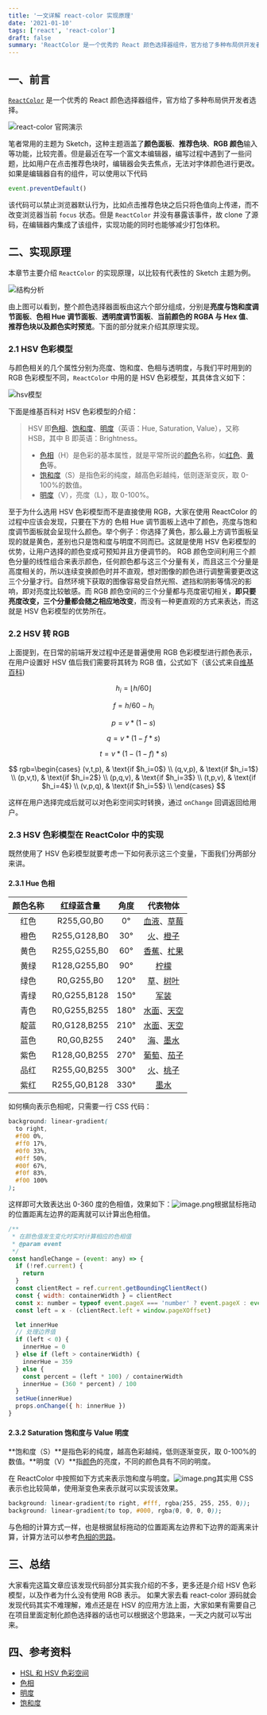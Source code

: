```yaml
---
title: '一文详解 react-color 实现原理'
date: '2021-01-10'
tags: ['react', 'react-color']
draft: false
summary: 'ReactColor 是一个优秀的 React 颜色选择器组件，官方给了多种布局供开发者选择，那么它内部是怎么实现的呢？'
---
```


## 一、前言

[`ReactColor`](https://github.com/casesandberg/react-color) 是一个优秀的 React 颜色选择器组件，官方给了多种布局供开发者选择。

![react-color 官网演示](/static/images/how-react-color-work/react-color.png)

笔者常用的主题为 Sketch，这种主题涵盖了**颜色面板**、**推荐色块**、**RGB 颜色**输入等功能，比较完善。但是最近在写一个富文本编辑器，编写过程中遇到了一些问题，比如用户在点击推荐色块时，编辑器会失去焦点，无法对字体颜色进行更改。如果是编辑器自有的组件，可以使用以下代码

```javascript
event.preventDefault()
```

该代码可以禁止浏览器默认行为，比如点击推荐色块之后只将色值向上传递，而不改变浏览器当前 `focus` 状态。但是 `ReactColor` 并没有暴露该事件，故 clone 了源码，在编辑器内集成了该组件，实现功能的同时也能够减少打包体积。

## 二、实现原理

本章节主要介绍 `ReactColor` 的实现原理，以比较有代表性的 Sketch 主题为例。

![结构分析](/static/images/how-react-color-work/principle.png)

由上图可以看到，整个颜色选择器面板由这六个部分组成，分别是**亮度与饱和度调节面板**、**色相 Hue 调节面板**、**透明度调节面板**、**当前颜色的 RGBA 与 Hex 值**、**推荐色块以及颜色实时预览**。下面的部分就来介绍其原理实现。

### 2.1 HSV 色彩模型

与颜色相关的几个属性分别为亮度、饱和度、色相与透明度，与我们平时用到的 RGB 色彩模型不同，`ReactColor` 中用的是 HSV 色彩模型，其具体含义如下：

![hsv模型](/static/images/how-react-color-work/hsv.png)

下面是维基百科对 HSV 色彩模型的介绍：

> HSV 即[色相](https://zh.wikipedia.org/wiki/%E8%89%B2%E7%9B%B8)、[饱和度](<https://zh.wikipedia.org/wiki/%E8%89%B2%E5%BA%A6_(%E8%89%B2%E5%BD%A9%E5%AD%A6)>)、[明度](https://zh.wikipedia.org/wiki/%E6%98%8E%E5%BA%A6)（英语：Hue, Saturation, Value），又称 HSB，其中 B 即英语：Brightness。
>
> - [色相](https://zh.wikipedia.org/wiki/%E8%89%B2%E7%9B%B8)（H）是色彩的基本属性，就是平常所说的[颜色](https://zh.wikipedia.org/wiki/%E9%A2%9C%E8%89%B2)名称，如[红色](https://zh.wikipedia.org/wiki/%E7%BA%A2%E8%89%B2)、[黄色](https://zh.wikipedia.org/wiki/%E9%BB%84%E8%89%B2)等。
> - [饱和度](<https://zh.wikipedia.org/wiki/%E8%89%B2%E5%BA%A6_(%E8%89%B2%E5%BD%A9%E5%AD%A6)>)（S）是指色彩的纯度，越高色彩越纯，低则逐渐变灰，取 0-100%的数值。
> - [明度](https://zh.wikipedia.org/wiki/%E6%98%8E%E5%BA%A6)（V），亮度（L），取 0-100%。

至于为什么选用 HSV 色彩模型而不是直接使用 RGB，大家在使用 ReactColor 的过程中应该会发现，只要在下方的 色相 Hue 调节面板上选中了颜色，亮度与饱和度调节面板就会呈现什么颜色。举个例子：你选择了黄色，那么最上方调节面板呈现的就是黄色，差别也只是饱和度与明度不同而已。这就是使用 HSV 色彩模型的优势，让用户选择的颜色变成可预知并且方便调节的。
RGB 颜色空间利用三个颜色分量的线性组合来表示颜色，任何颜色都与这三个分量有关，而且这三个分量是高度相关的，所以连续变换颜色时并不直观，想对图像的颜色进行调整需要更改这三个分量才行。自然环境下获取的图像容易受自然光照、遮挡和阴影等情况的影响，即对亮度比较敏感。而 RGB 颜色空间的三个分量都与亮度密切相关，**即只要亮度改变，三个分量都会随之相应地改变**，而没有一种更直观的方式来表达，而这就是 HSV 色彩模型的优势所在。

### 2.2 HSV 转 RGB

上面提到，在日常的前端开发过程中还是普遍使用 RGB 色彩模型进行颜色表示，在用户设置好 HSV 值后我们需要将其转为 RGB 值，公式如下（该公式来自[维基百科](https://zh.wikipedia.org/wiki/HSL%E5%92%8CHSV%E8%89%B2%E5%BD%A9%E7%A9%BA%E9%97%B4#%E4%BB%8EHSV%E5%88%B0RGB%E7%9A%84%E8%BD%AC%E6%8D%A2))

$$
h_i = \lfloor h/60 \rfloor
$$

$$
f = h/60 - h_i
$$

$$
p = v * (1-s)
$$

$$
q = v*(1-f*s)
$$

$$
t = v * (1 - (1-f)*s)
$$

$$
rgb=\begin{cases}
(v,t,p),  & \text{if $h_i=0$} \\
(q,v,p), & \text{if $h_i=1$} \\
(p,v,t), & \text{if $h_i=2$} \\
(p,q,v), & \text{if $h_i=3$} \\
(t,p,v), & \text{if $h_i=4$} \\
(v,p,q), & \text{if $h_i=5$} \\
\end{cases}
$$

这样在用户选择完成后就可以对色彩空间实时转换，通过 `onChange` 回调返回给用户。

### 2.3 HSV 色彩模型在 ReactColor 中的实现

既然使用了 HSV 色彩模型就要考虑一下如何表示这三个变量，下面我们分两部分来讲。

#### 2.3.1 Hue 色相

| 颜色名称 |  红绿蓝含量  | 角度 |                                                      代表物体                                                      |
| :------: | :----------: | :--: | :----------------------------------------------------------------------------------------------------------------: |
|   红色   |  R255,G0,B0  |  0°  | [血液](https://zh.wikipedia.org/wiki/%E8%A1%80%E6%B6%B2)、[草莓](https://zh.wikipedia.org/wiki/%E8%8D%89%E8%8E%93) |
|   橙色   | R255,G128,B0 | 30°  |      [火](https://zh.wikipedia.org/wiki/%E7%81%AB)、[橙子](https://zh.wikipedia.org/wiki/%E6%A9%99%E5%AD%90)       |
|   黄色   | R255,G255,B0 | 60°  | [香蕉](https://zh.wikipedia.org/wiki/%E9%A6%99%E8%95%89)、[杧果](https://zh.wikipedia.org/wiki/%E6%9D%A7%E6%9E%9C) |
|   黄绿   | R128,G255,B0 | 90°  |                              [柠檬](https://zh.wikipedia.org/wiki/%E6%AA%B8%E6%AA%AC)                              |
|   绿色   |  R0,G255,B0  | 120° |      [草](https://zh.wikipedia.org/wiki/%E8%8D%89)、[树叶](https://zh.wikipedia.org/wiki/%E6%A8%B9%E8%91%89)       |
|   青绿   | R0,G255,B128 | 150° |                              [军装](https://zh.wikipedia.org/wiki/%E5%86%9B%E8%A3%85)                              |
|   青色   | R0,G255,B255 | 180° | [水面](https://zh.wikipedia.org/wiki/%E6%B0%B4%E9%9D%A2)、[天空](https://zh.wikipedia.org/wiki/%E5%A4%A9%E7%A9%BA) |
|   靛蓝   | R0,G128,B255 | 210° | [水面](https://zh.wikipedia.org/wiki/%E6%B0%B4%E9%9D%A2)、[天空](https://zh.wikipedia.org/wiki/%E5%A4%A9%E7%A9%BA) |
|   蓝色   |  R0,G0,B255  | 240° |      [海](https://zh.wikipedia.org/wiki/%E6%B5%B7)、[墨水](https://zh.wikipedia.org/wiki/%E5%A2%A8%E6%B0%B4)       |
|   紫色   | R128,G0,B255 | 270° | [葡萄](https://zh.wikipedia.org/wiki/%E8%91%A1%E8%90%84)、[茄子](https://zh.wikipedia.org/wiki/%E8%8C%84%E5%AD%90) |
|   品红   | R255,G0,B255 | 300° |      [火](https://zh.wikipedia.org/wiki/%E7%81%AB)、[桃子](https://zh.wikipedia.org/wiki/%E6%A1%83%E5%AD%90)       |
|   紫红   | R255,G0,B128 | 330° |                              [墨水](https://zh.wikipedia.org/wiki/%E5%A2%A8%E6%B0%B4)                              |

如何横向表示色相呢，只需要一行 CSS 代码：

```css
background: linear-gradient(
  to right,
  #f00 0%,
  #ff0 17%,
  #0f0 33%,
  #0ff 50%,
  #00f 67%,
  #f0f 83%,
  #f00 100%
);
```

这样即可大致表达出 0-360 度的色相值，效果如下：![image.png](/static/images/how-react-color-work/hue.png)根据鼠标拖动的位置距离左边界的距离就可以计算出色相值。

```javascript
/**
 * 在颜色值发生变化时实时计算相应的色相值
 * @param event
 */
const handleChange = (event: any) => {
  if (!ref.current) {
    return
  }
  const clientRect = ref.current.getBoundingClientRect()
  const { width: containerWidth } = clientRect
  const x: number = typeof event.pageX === 'number' ? event.pageX : event.touches[0].pageX
  const left = x - (clientRect.left + window.pageXOffset)

  let innerHue
  // 处理边界值
  if (left < 0) {
    innerHue = 0
  } else if (left > containerWidth) {
    innerHue = 359
  } else {
    const percent = (left * 100) / containerWidth
    innerHue = (360 * percent) / 100
  }
  setHue(innerHue)
  props.onChange({ h: innerHue })
}
```

#### 2.3.2 Saturation 饱和度与 Value 明度

**饱和度（S）**是指色彩的纯度，越高色彩越纯，低则逐渐变灰，取 0-100%的数值。**明度（V）**指[颜色](https://zh.wikipedia.org/wiki/%E9%A2%9C%E8%89%B2)的亮度，不同的颜色具有不同的明度。

在 ReactColor 中按照如下方式来表示饱和度与明度。![image.png](/static/images/how-react-color-work/saturation.png)其实用 CSS 表示也比较简单，使用渐变色来表示就可以实现该效果。

```css
background: linear-gradient(to right, #fff, rgba(255, 255, 255, 0));
background: linear-gradient(to top, #000, rgba(0, 0, 0, 0));
```

与色相的计算方式一样，也是根据鼠标拖动的位置距离左边界和下边界的距离来计算，计算方法可以参考[色相的思路](#SDLwT)。

## 三、总结

大家看完这篇文章应该发现代码部分其实我介绍的不多，更多还是介绍 HSV 色彩模型，以及作者为什么没有使用 RGB 表示。
如果大家去看 react-color 源码就会发现代码其实不难理解，难点还是在 HSV 的应用方法上面，大家如果有需要自己在项目里面定制化颜色选择器的话也可以根据这个思路来，一天之内就可以写出来。

## 四、参考资料

- [HSL 和 HSV 色彩空间](https://zh.wikipedia.org/wiki/HSL%E5%92%8CHSV%E8%89%B2%E5%BD%A9%E7%A9%BA%E9%97%B4)
- [色相](https://zh.wikipedia.org/wiki/%E8%89%B2%E7%9B%B8)
- [明度](https://zh.wikipedia.org/wiki/%E6%98%8E%E5%BA%A6)
- [饱和度](<https://zh.wikipedia.org/wiki/%E8%89%B2%E5%BA%A6_(%E8%89%B2%E5%BD%A9%E5%AD%A6)>)
